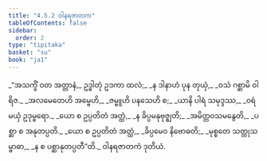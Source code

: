 ```yaml
---
title: "4.5.2 ဝါနရဇာတက"
tableOfContents: false
sidebar:
  order: 2
type: "tipitaka"
basket: "su"
book: "ja1"
---
```



<DynamicBreadcrumb />

<Division number="165" book="ja1" e="ch" v="22" p="115">

<Paragraph number="1096" type="verses" book="ja1">
_“အသက္ခိံ ဝတ အတ္တာနံ,_  
ဥဒ္ဓါတုံ ဥဒကာ ထလံ;_  
_န ဒါနာဟံ ပုန တုယှံ,_  
_ဝသံ ဂစ္ဆာမိ ဝါရိဇ._  

</Paragraph>

</Division>
<Division number="166" book="ja1" e="ch" v="22" p="115">

<Paragraph number="1097" type="verses" book="ja1">
_အလမေတေဟိ အမ္ဗေဟိ,_  
_ဇမ္ဗူဟိ ပနသေဟိ စ;_  
_ယာနိ ပါရံ သမုဒ္ဒဿ,_  
_ဝရံ မယှံ ဥဒုမ္ဗရော._  

</Paragraph>

</Division>
<Division number="167" book="ja1" e="ch" v="22" p="115">

<Paragraph number="1098" type="verses" book="ja1">
_ယော စ ဥပ္ပတိတံ အတ္ထံ,_  
_န ခိပ္ပမနုဗုဇ္ဈတိ;_  
_အမိတ္တဝသမနွေတိ,_  
_ပစ္ဆာ စ အနုတပ္ပတိ._  

</Paragraph>

</Division>
<Division number="168" book="ja1" e="ch" v="22" p="115">

<Paragraph number="1099" type="verses" book="ja1">
_ယော စ ဥပ္ပတိတံ အတ္ထံ,_  
_ခိပ္ပမေဝ နိဗောဓတိ;_  
_မုစ္စတေ သတ္တုသမ္ဗာဓာ,_  
_န စ ပစ္ဆာနုတပ္ပတီ”တိ._  


</Paragraph>
</Division>

<Paragraph number="1100" type="center" book="ja1">
ဝါနရဇာတကံ ဒုတိယံ.
</Paragraph>